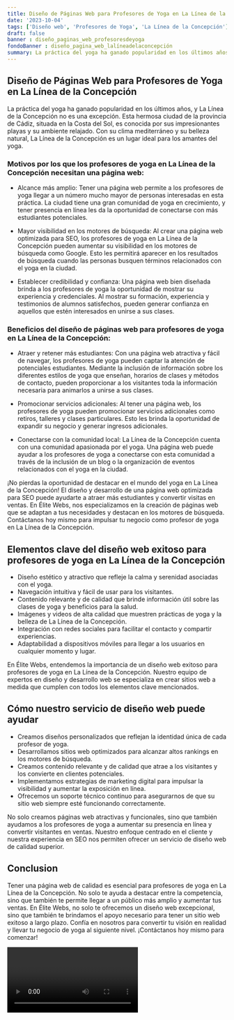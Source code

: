 ```yaml
---
title: Diseño de Páginas Web para Profesores de Yoga en La Línea de la Concepción
date: '2023-10-04'
tags: ['Diseño web', 'Profesores de Yoga', 'La Línea de la Concepción']
draft: false
banner : diseño_paginas_web_profesoresdeyoga
fondoBanner : diseño_pagina_web_lalíneadelaconcepción
summary: La práctica del yoga ha ganado popularidad en los últimos años, y La Línea de la Concepción no es una excepción. Esta hermosa ciudad de la provincia de Cádiz, situada en la Costa del Sol, es conocida por sus impresionantes playas y su ambiente relajado. Con su clima mediterráneo y su belleza natural, La Línea de la Concepción es un lugar ideal para los amantes del yoga.
---
```


## Diseño de Páginas Web para Profesores de Yoga en La Línea de la Concepción

La práctica del yoga ha ganado popularidad en los últimos años, y La Línea de la Concepción no es una excepción. Esta hermosa ciudad de la provincia de Cádiz, situada en la Costa del Sol, es conocida por sus impresionantes playas y su ambiente relajado. Con su clima mediterráneo y su belleza natural, La Línea de la Concepción es un lugar ideal para los amantes del yoga.

### Motivos por los que los profesores de yoga en La Línea de la Concepción necesitan una página web:

- Alcance más amplio: Tener una página web permite a los profesores de yoga llegar a un número mucho mayor de personas interesadas en esta práctica. La ciudad tiene una gran comunidad de yoga en crecimiento, y tener presencia en línea les da la oportunidad de conectarse con más estudiantes potenciales.

- Mayor visibilidad en los motores de búsqueda: Al crear una página web optimizada para SEO, los profesores de yoga en La Línea de la Concepción pueden aumentar su visibilidad en los motores de búsqueda como Google. Esto les permitirá aparecer en los resultados de búsqueda cuando las personas busquen términos relacionados con el yoga en la ciudad.

- Establecer credibilidad y confianza: Una página web bien diseñada brinda a los profesores de yoga la oportunidad de mostrar su experiencia y credenciales. Al mostrar su formación, experiencia y testimonios de alumnos satisfechos, pueden generar confianza en aquellos que estén interesados en unirse a sus clases.

### Beneficios del diseño de páginas web para profesores de yoga en La Línea de la Concepción:

- Atraer y retener más estudiantes: Con una página web atractiva y fácil de navegar, los profesores de yoga pueden captar la atención de potenciales estudiantes. Mediante la inclusión de información sobre los diferentes estilos de yoga que enseñan, horarios de clases y métodos de contacto, pueden proporcionar a los visitantes toda la información necesaria para animarlos a unirse a sus clases.

- Promocionar servicios adicionales: Al tener una página web, los profesores de yoga pueden promocionar servicios adicionales como retiros, talleres y clases particulares. Esto les brinda la oportunidad de expandir su negocio y generar ingresos adicionales.

- Conectarse con la comunidad local: La Línea de la Concepción cuenta con una comunidad apasionada por el yoga. Una página web puede ayudar a los profesores de yoga a conectarse con esta comunidad a través de la inclusión de un blog o la organización de eventos relacionados con el yoga en la ciudad.

¡No pierdas la oportunidad de destacar en el mundo del yoga en La Línea de la Concepción! El diseño y desarrollo de una página web optimizada para SEO puede ayudarte a atraer más estudiantes y convertir visitas en ventas. En Élite Webs, nos especializamos en la creación de páginas web que se adaptan a tus necesidades y destacan en los motores de búsqueda. Contáctanos hoy mismo para impulsar tu negocio como profesor de yoga en La Línea de la Concepción.

<GifSeo />

<Cta />

## Elementos clave del diseño web exitoso para profesores de yoga en La Línea de la Concepción

- Diseño estético y atractivo que refleje la calma y serenidad asociadas con el yoga.
- Navegación intuitiva y fácil de usar para los visitantes.
- Contenido relevante y de calidad que brinde información útil sobre las clases de yoga y beneficios para la salud.
- Imágenes y videos de alta calidad que muestren prácticas de yoga y la belleza de La Línea de la Concepción.
- Integración con redes sociales para facilitar el contacto y compartir experiencias.
- Adaptabilidad a dispositivos móviles para llegar a los usuarios en cualquier momento y lugar.

En Élite Webs, entendemos la importancia de un diseño web exitoso para profesores de yoga en La Línea de la Concepción. Nuestro equipo de expertos en diseño y desarrollo web se especializa en crear sitios web a medida que cumplen con todos los elementos clave mencionados.

## Cómo nuestro servicio de diseño web puede ayudar

- Creamos diseños personalizados que reflejan la identidad única de cada profesor de yoga.
- Desarrollamos sitios web optimizados para alcanzar altos rankings en los motores de búsqueda.
- Creamos contenido relevante y de calidad que atrae a los visitantes y los convierte en clientes potenciales.
- Implementamos estrategias de marketing digital para impulsar la visibilidad y aumentar la exposición en línea.
- Ofrecemos un soporte técnico continuo para asegurarnos de que su sitio web siempre esté funcionando correctamente.

No solo creamos páginas web atractivas y funcionales, sino que también ayudamos a los profesores de yoga a aumentar su presencia en línea y convertir visitantes en ventas. Nuestro enfoque centrado en el cliente y nuestra experiencia en SEO nos permiten ofrecer un servicio de diseño web de calidad superior.

## Conclusion

Tener una página web de calidad es esencial para profesores de yoga en La Línea de la Concepción. No solo te ayuda a destacar entre la competencia, sino que también te permite llegar a un público más amplio y aumentar tus ventas. En Élite Webs, no solo te ofrecemos un diseño web excepcional, sino que también te brindamos el apoyo necesario para tener un sitio web exitoso a largo plazo. Confía en nosotros para convertir tu visión en realidad y llevar tu negocio de yoga al siguiente nivel. ¡Contáctanos hoy mismo para comenzar!

<Video />

<CtaBot job='Profesores de Yoga' city='La Línea de la Concepción'/>

<Gmaps query='La Línea de la Concepción+españa+maps' />